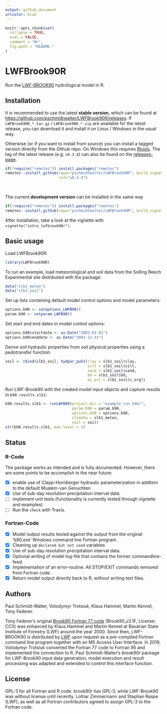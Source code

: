 ```yaml
---
output: github_document
urlcolor: blue
---
```


<!-- README.md is generated from README.Rmd. Please edit that file -->

```r
knitr::opts_chunk$set(
  collapse = TRUE,
  eval = FALSE,
  comment = "#>",
  fig.path = "README-"
)
```

# LWFBrook90R
Run the [LWF-BROOK90](https://www.lwf.bayern.de/boden-klima/wasserhaushalt/index.php) hydrological model in R.


## Installation
It is recommended to use the latest **stable version**, which can be found at  <https://github.com/pschmidtwalter/LWFBrook90R/releases>. If `LWFBrook90R_*.tar.gz` / `LWFBrook90R_*.zip` are available for the latest release, you can download it and install it on Linux / Windows in the usual way. 

Otherwise (or if you want to install from source) you can install a tagged version directly from the Github repo. On Windows this requires  [Rtools](https://cran.r-project.org/bin/windows/Rtools/). The tag of the latest release (e.g. `v0.3.4`) can also be found on the [releases-page](https://github.com/pschmidtwalter/LWFBrook90R/releases). 

```r
if(!require("remotes")) install.packages("remotes")
remotes::install_github(repo="pschmidtwalter/LWFBrook90R", build_vignettes=TRUE,
                        ref="v0.3.4") 
```
<br />

The current **development version** can be installed in the same way
```r
if(!require("remotes")) install.packages("remotes")
remotes::install_github(repo="pschmidtwalter/LWFBrook90R", build_vignettes=TRUE) 
```

After installation, take a look at the vignette with `vignette("intro_lwfbrook90r")`. 


## Basic usage

Load LWFBrook90R:
```r
library(LWFBrook90R)
```

To run an example, load meteorological and soil data from the Solling Beech Experimental site distributed with the package:
```r
data("slb1_meteo")
data("slb1_soil")
```

Set up lists containing default model control options and model parameters:
```r
options.b90 <- setoptions_LWFB90()
param.b90 <- setparam_LWFB90()
```
Set start and end dates in model control options:
```r
options.b90$startdate <- as.Date("2002-01-01")
options.b90$enddate <- as.Date("2003-12-31")
```

Derive soil hydraulic properties from soil physical properties using a pedotransfer function:
```r
soil <- cbind(slb1_soil, hydpar_puh2(clay = slb1_soil$clay,
                                     silt = slb1_soil$silt,
                                     sand = slb1_soil$sand,
                                     bd = slb1_soil$bd,
                                     oc.pct = slb1_soil$c_org))
```

Run LWF-Brook90 with the created model input objects and capture results in `b90.results.slb1`:
```r
b90.results.slb1 <- runLWFB90(project.dir = "example_run_b90/",
                              param.b90 = param.b90,
                              options.b90 = options.b90,
                              climate = slb1_meteo,
                              soil = soil)
str(b90.results.slb1, max.level = 1)
```


## Status

### R-Code
The package works as intended and is fully documented. However, there are some points to be accomplish in the near future:

- [x] enable use of Clapp-Hornberger hydraulic parameterization in addition to the default Mualem-van Genuchten
- [x] Use of sub-day resolution precipitation interval data.
- [ ] implement unit tests (functionality is currently tested through vignette and examples)
- [ ] Run the `check` with Travis.

### Fortran-Code 

- [x] Model output results tested against the output from the original 'b90.exe' Windows command line Fortran program. 
- [x] Cleaning up `declared but not used` variables
- [x] Use of sub-day resolution precipitation interval data.
- [x] Optional writing of model log-file that contains the former commandline-feed.
- [x] Implementation of an error-routine. All STOP/EXIT commands removed from Fortran code.
- [x] Return model output directly back to R, without writing text files.

## Authors 
Paul Schmidt-Walter, Volodymyr Trotsiuk, Klaus Hammel, Martin Kennel, Tony Federer.

Tony Federer's original [Brook90 Fortran 77 code](http://www.ecoshift.net/brook/b90doc.html) (Brook90_v3.1F, License: CC0) was enhanced by Klaus Hammel and Martin Kennel at Bavarian State Institute of Forestry (LWF) around the year 2000. Since then, LWF-BROOK90 is distributed by [LWF](https://www.lwf.bayern.de/boden-klima/wasserhaushalt/index.php) upon request as a pre-compiled Fortran command line program together with an MS Access User Interface. In 2019, Volodymyr Trotsiuk converted the Fortran 77 code to Fortran 95 and implemented the connection to R. Paul Schmidt-Walter's *brook90r* package for LWF-Brook90 input data generation, model execution and result processing was adapted and extended to control this interface function.

## License
GPL-3 for all Fortran and R code. brook90r has GPL-3, while LWF-Brook90 was without license until recently. Lothar Zimmermann and Stephan Raspe (LWF), as well as all Fortran contributors agreed to assign GPL-3 to the Fortran code.
